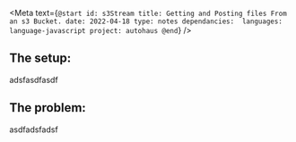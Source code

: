
<Meta
    text={`
@start
    id: s3Stream
    title: Getting and Posting files From an s3 Bucket.
    date: 2022-04-18
    type: notes
    dependancies: 
    languages: language-javascript
    project: autohaus
@end
`}
/>

## The setup:

adsfasdfasdf

## The problem:

asdfadsfadsf
